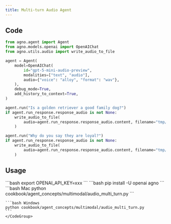 ```yaml
---
title: Multi-turn Audio Agent
---
```


## Code

```python
from agno.agent import Agent
from agno.models.openai import OpenAIChat
from agno.utils.audio import write_audio_to_file

agent = Agent(
    model=OpenAIChat(
        id="gpt-5-mini-audio-preview",
        modalities=["text", "audio"],
        audio={"voice": "alloy", "format": "wav"},
    ),
    debug_mode=True,
    add_history_to_context=True,
)

agent.run("Is a golden retriever a good family dog?")
if agent.run_response.response_audio is not None:
    write_audio_to_file(
        audio=agent.run_response.response_audio.content, filename="tmp/answer_1.wav"
    )

agent.run("Why do you say they are loyal?")
if agent.run_response.response_audio is not None:
    write_audio_to_file(
        audio=agent.run_response.response_audio.content, filename="tmp/answer_2.wav"
    )
```

## Usage

<Steps>
  <Snippet file="create-venv-step.mdx" />

  <Step title="Set your API key">
    ```bash
    export OPENAI_API_KEY=xxx
    ```
  </Step>

  <Step title="Install libraries">
    ```bash
    pip install -U openai agno
    ```
  </Step>

  <Step title="Run Agent">
    <CodeGroup>
    ```bash Mac
    python cookbook/agent_concepts/multimodal/audio_multi_turn.py
    ```

    ```bash Windows
    python cookbook/agent_concepts/multimodal/audio_multi_turn.py
    ```
    </CodeGroup>
  </Step>
</Steps>
